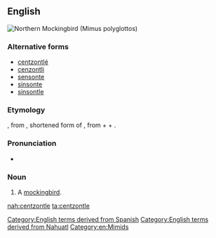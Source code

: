 ==English==
[[Image:Mimus_polyglottos1.jpg|thumb|right|Northern Mockingbird (''Mimus polyglottos'')]]
{{wikipedia|Mockingbird}}

===Alternative forms===
* [[centzontlé]]
* [[cenzontli]]
* [[sensonte]]
* [[sinsonte]]
* [[sinsontle]]

===Etymology===
{{borrowing|es|cenzontle|lang=en}}, from {{etyl|nci|en}} {{m|nci|centzontleh}}, shortened form of {{m|nci|centzontlahtōleh||mockingbird|lit=possessor of four hundred words}}, from {{m|nci|centzontli||four hundred, a count of four hundred}} + {{m|nci|tlahtōlli||language, word, statement}} + {{m|nci|-eh||possessor of}}.

===Pronunciation===
* {{audio|En-us-ncalif-cenzontle.ogg|Audio (US, Northern California)|lang=en}}

===Noun===
{{en-noun}}

# {{label|en|rare}} A [[mockingbird]].

[[Category:English terms derived from Spanish]]
[[Category:English terms derived from Nahuatl]]
[[Category:en:Mimids]]

[[nah:centzontle]]
[[ta:centzontle]]